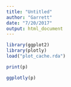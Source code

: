 ```yaml
---
title: "Untitled"
author: "Garrett"
date: "7/20/2017"
output: html_document
---
```


```r
library(ggplot2)
library(plotly)
load("plot_cache.rda")
```


```r
print(p)
```


```r
ggplotly(p)
```

